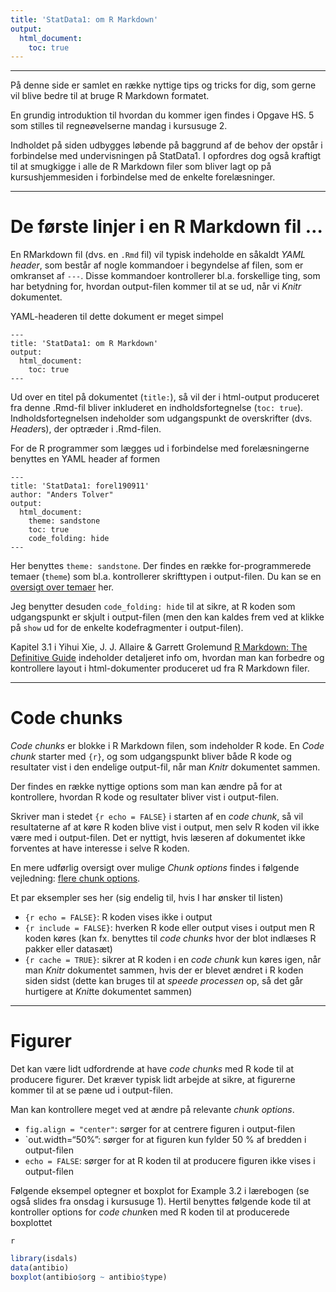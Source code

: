 ```yaml
---
title: 'StatData1: om R Markdown'
output: 
  html_document:
    toc: true
---
```



***


På denne side er samlet en række nyttige tips og tricks for dig, som gerne vil blive bedre til at bruge R Markdown formatet. 

En grundig introduktion til hvordan du kommer igen findes i Opgave HS. 5 som stilles til regneøvelserne mandag i kursusuge 2.

Indholdet på siden udbygges løbende på baggrund af de behov der opstår i forbindelse med undervisningen på StatData1. I opfordres dog også kraftigt til at smugkigge i alle de R Markdown filer som bliver lagt op på kursushjemmesiden i forbindelse med de enkelte forelæsninger.


***


# De første linjer i en R Markdown fil ...

En RMarkdown fil (dvs. en `.Rmd` fil) vil typisk indeholde en såkaldt *YAML header*, som består af nogle kommandoer i begyndelse af filen, som er omkranset af `---`. Disse kommandoer kontrollerer bl.a. forskellige ting, som har betydning for, hvordan output-filen kommer til at se ud, når vi *Knitr* dokumentet.

YAML-headeren til dette dokument er meget simpel

```
---
title: 'StatData1: om R Markdown'
output: 
  html_document:
    toc: true
---
```

Ud over en titel på dokumentet (`title:`), så vil der i html-output produceret fra denne .Rmd-fil bliver inkluderet en indholdsfortegnelse (`toc: true`). Indholdsfortegnelsen indeholder som udgangspunkt de overskrifter (dvs. *Header*s), der optræder i .Rmd-filen.


For de R programmer som lægges ud i forbindelse med forelæsningerne benyttes en YAML header af formen

```
---
title: 'StatData1: forel190911'
author: "Anders Tolver"
output:   
  html_document:
    theme: sandstone
    toc: true
    code_folding: hide
---
```

Her benyttes `theme: sandstone`. Der findes en række for-programmerede temaer (`theme`) som bl.a. kontrollerer skrifttypen i output-filen. Du kan se en [oversigt over temaer](http://www.datadreaming.org/post/r-markdown-theme-gallery/) her.

Jeg benytter desuden `code_folding: hide` til at sikre, at R koden som udgangspunkt er skjult i output-filen (men den kan kaldes frem ved at klikke på `show` ud for de enkelte kodefragmenter i output-filen).

Kapitel 3.1 i Yihui Xie, J. J. Allaire & Garrett Grolemund [R Markdown: The Definitive Guide](https://bookdown.org/yihui/rmarkdown/html-document.html) indeholder detaljeret info om, hvordan man kan forbedre og kontrollere layout i html-dokumenter produceret ud fra R Markdown filer.

***


# Code chunks

*Code chunks* er blokke i R Markdown filen, som indeholder R kode. En *Code chunk* starter med `{r}`, og som udgangspunkt bliver både R kode og resultater vist i den endelige output-fil, når man *Knitr* dokumentet sammen.

Der findes en række nyttige options som man kan ændre på for at kontrollere, hvordan R kode og resultater bliver vist i output-filen.

Skriver man i stedet `{r echo = FALSE}` i starten af en *code chunk*, så vil resultaterne af at køre R koden blive vist i output, men selv R koden vil ikke være med i output-filen. Det er nyttigt, hvis læseren af dokumentet ikke forventes at have interesse i selve R koden.

En mere udførlig oversigt over mulige *Chunk options* findes i følgende vejledning: [flere chunk options](https://www.rstudio.com/wp-content/uploads/2015/03/rmarkdown-reference.pdf).

Et par eksempler ses her (sig endelig til, hvis I har ønsker til listen)

* `{r echo = FALSE}`: R koden vises ikke i output
* `{r include = FALSE}`: hverken R kode eller output vises i output men R koden køres (kan fx. benyttes til *code chunks* hvor der blot indlæses R pakker eller datasæt)
* `{r cache = TRUE}`: sikrer at R koden i en *code chunk* kun køres igen, når man *Knitr* dokumentet sammen, hvis der er blevet ændret i R koden siden sidst (dette kan bruges til at *speede processen* op, så det går hurtigere at *Knit*te dokumentet sammen)


***


# Figurer

Det kan være lidt udfordrende at have *code chunks* med R kode til at producere figurer. Det kræver typisk lidt arbejde at sikre, at figurerne kommer til at se pæne ud i output-filen.

Man kan kontrollere meget ved at ændre på relevante *chunk options*.

* `fig.align = "center"`: sørger for at centrere figuren i output-filen
* `out.width="50%": sørger for at figuren kun fylder 50 % af bredden i output-filen
* `echo = FALSE`: sørger for at R koden til at producere figuren ikke vises i output-filen

Følgende eksempel optegner et boxplot for Example 3.2 i lærebogen (se også slides fra onsdag i kursusuge 1). Hertil benyttes følgende kode til at kontroller options for *code chunk*en med R koden til at producerede boxplottet

```
{r fig.align="center", out.width="50%", echo = FALSE}
```

```r
library(isdals)
data(antibio)
boxplot(antibio$org ~ antibio$type)
```

